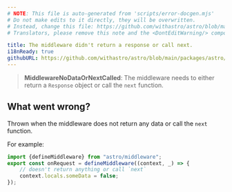 ```yaml
---
# NOTE: This file is auto-generated from 'scripts/error-docgen.mjs'
# Do not make edits to it directly, they will be overwritten.
# Instead, change this file: https://github.com/withastro/astro/blob/main/packages/astro/src/core/errors/errors-data.ts
# Translators, please remove this note and the <DontEditWarning/> component.

title: The middleware didn't return a response or call next.
i18nReady: true
githubURL: https://github.com/withastro/astro/blob/main/packages/astro/src/core/errors/errors-data.ts
---
```


<DontEditWarning />


> **MiddlewareNoDataOrNextCalled**: The middleware needs to either return a `Response` object or call the `next` function.
## What went wrong?
Thrown when the middleware does not return any data or call the `next` function.

For example:
```ts
import {defineMiddleware} from "astro/middleware";
export const onRequest = defineMiddleware((context, _) => {
	// doesn't return anything or call `next`
	context.locals.someData = false;
});
```



